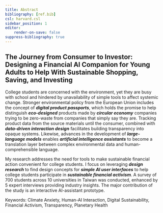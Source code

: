 ```yaml
---
title: Abstract
bibliography: [ref.bib]
csl: harvard.csl
sidebar_position: 1
editor:
    render-on-save: false
suppress-bibliography: true
---
```


## The Journey from Consumer to Investor: Designing a Financial AI Companion for Young Adults to Help With Sustainable Shopping, Saving, and Investing

College students are concerned with the environment, yet they are busy with school and hindered by unavailability of simple tools to affect systemic change. Stronger environmental policy from the European Union includes the concept of ***digital product passports***, which holds the promise to help distinguish ***eco-designed*** products made by ***circular economy*** companies trying to be zero-waste from companies that simply say they are. Tracking product data from the source materials until the consumer, combined with ***data-driven interaction design*** facilitates building transparency into opaque systems. Likewise, advances in the development of ***large-language models*** enables ***artificial intelligence assistants*** to become a translation layer between complex environmental data and human-comprehensible language.

My research addresses the need for tools to make sustainable financial action convenient for college students. I focus on leveraging ***design research*** to find design concepts for ***simple AI user interfaces*** to help college students participate in ***sustainable financial activism***. A survey of 700 students across 10 universities in Taiwan was conducted, enhanced by 5 expert interviews providing industry insights. The major contribution of the study is an interactive AI-assistant prototype.

Keywords: Climate Anxiety, Human-AI Interaction, Digital Sustainability, Financial Activism, Transparency, Planetary Health